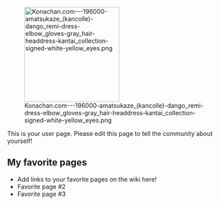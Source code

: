 [[File:Konachan.com---196000-amatsukaze (kancolle)-dango remi-dress-elbow gloves-gray hair-headdress-kantai collection-signed-white-yellow eyes.png|thumb|220px|right]]

This is your user page. Please edit this page to tell the community about yourself!

==My favorite pages==

* Add links to your favorite pages on the wiki here!
* Favorite page #2
* Favorite page #3